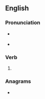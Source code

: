 ==English==

===Pronunciation===
* {{a|GenAm}} {{IPA|/kɔzd/|[kʰɒzd]|[kʰɑ̟zd]|lang=en}} {{qualifier|In accents with the cot-caught merger}}
* {{audio|En-us-caused.ogg|Audio (US)|lang=en}}
<!-- 1 syllable words !-->

===Verb===
{{head|en|verb form}}

# {{en-past of|cause}}

===Anagrams===
* {{anagrams|en|sauced}}